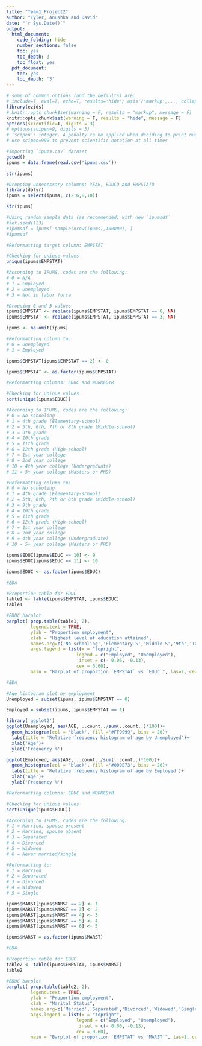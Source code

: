 ```yaml
---
title: "Team1_Project2"
author: "Tyler, Anushka and David"
date: "`r Sys.Date()`"
output:
  html_document:
    code_folding: hide
    number_sections: false
    toc: yes
    toc_depth: 3
    toc_float: yes
  pdf_document:
    toc: yes
    toc_depth: '3'
---
```


```r
# some of common options (and the defaults) are: 
# include=T, eval=T, echo=T, results='hide'/'asis'/'markup',..., collapse=F, warning=T, message=T, error=T, cache=T, fig.width=6, fig.height=4, fig.dim=c(6,4) #inches, fig.align='left'/'center','right', 
library(ezids)
# knitr::opts_chunk$set(warning = F, results = "markup", message = F)
knitr::opts_chunk$set(warning = F, results = "hide", message = F)
options(scientific=T, digits = 3) 
# options(scipen=9, digits = 3) 
# ‘scipen’: integer. A penalty to be applied when deciding to print numeric values in fixed or exponential notation.  Positive values bias towards fixed and negative towards scientific notation: fixed notation will be preferred unless it is more than ‘scipen’ digits wider.
# use scipen=999 to prevent scientific notation at all times
```

```r
#Importing `ipums.csv` dataset
getwd()
ipums = data.frame(read.csv('ipums.csv'))

str(ipums)

#Dropping unnecessary columns: YEAR, EDUCD and EMPSTATD
library(dplyr)
ipums = select(ipums, c(2:6,8,10))

str(ipums)

#Using random sample data (as recommended) with new `ipumsdf`
#set.seed(123)
#ipumsdf = ipums[ sample(nrow(ipums),100000), ]
#ipumsdf
```


```r
#Reformatting target column: EMPSTAT

#Checking for unique values
unique(ipums$EMPSTAT)

#According to IPUMS, codes are the following:
# 0 = N/A
# 1 = Employed
# 2 = Unemployed
# 3 = Not in labor force

#Dropping 0 and 3 values
ipums$EMPSTAT <- replace(ipums$EMPSTAT, ipums$EMPSTAT == 0, NA)
ipums$EMPSTAT <- replace(ipums$EMPSTAT, ipums$EMPSTAT == 3, NA)

ipums <- na.omit(ipums)

#Reformatting column to:
# 0 = Unemployed
# 1 = Employed

ipums$EMPSTAT[ipums$EMPSTAT == 2] <- 0

ipums$EMPSTAT <- as.factor(ipums$EMPSTAT)
```

```r
#Reformatting columns: EDUC and WORKEDYR

#Checking for unique values
sort(unique(ipums$EDUC))

#According to IPUMS, codes are the following:
# 0 = No schooling
# 1 = 4th grade (Elementary-school)
# 2 = 5th, 6th, 7th or 8th grade (Middle-school)
# 3 = 9th grade
# 4 = 10th grade
# 5 = 11th grade 
# 6 = 12th grade (High-school)
# 7 = 1st year college
# 8 = 2nd year college
# 10 = 4th year college (Undergraduate)
# 11 = 5+ year college (Masters or PHD)

#Reformatting column to:
# 0 = No schooling
# 1 = 4th grade (Elementary-school)
# 2 = 5th, 6th, 7th or 8th grade (Middle-school)
# 3 = 9th grade
# 4 = 10th grade
# 5 = 11th grade 
# 6 = 12th grade (High-school)
# 7 = 1st year college
# 8 = 2nd year college
# 9 = 4th year college (Undergraduate)
# 10 = 5+ year college (Masters or PHD)

ipums$EDUC[ipums$EDUC == 10] <- 9
ipums$EDUC[ipums$EDUC == 11] <- 10

ipums$EDUC <- as.factor(ipums$EDUC)
```

```r
#EDA 

#Proportion table for EDUC
table1 <- table(ipums$EMPSTAT, ipums$EDUC)
table1

#EDUC barplot
barplot( prop.table(table1, 2),
         legend.text = TRUE,
         ylab = "Proportion employment",
         xlab = "Highest level of education attained",
         names.arg=c('No schooling','Elementary-S','Middle-S','9th','10th','11th','High-S','1st-C','2nd-C','Undergraduate','Masters'),
         args.legend = list(x = "topright",
                          legend = c("Employed", "Unemployed"),
                           inset = c(- 0.06, -0.13),
                          cex = 0.60),
         main = "Barplot of proportion `EMPSTAT` vs `EDUC`", las=2, cex.names=0.75)

```

```r
#EDA 

#Age histogram plot by employment 
Unemployed = subset(ipums, ipums$EMPSTAT == 0)

Employed = subset(ipums, ipums$EMPSTAT == 1)

library('ggplot2')
ggplot(Unemployed, aes(AGE, ..count../sum(..count..)*100))+
  geom_histogram(col = 'black', fill ='#FF9999', bins = 20)+
  labs(title = 'Relative frequency histogram of age by Unemployed')+
  xlab('Age')+
  ylab('Frequency %')

ggplot(Employed, aes(AGE, ..count../sum(..count..)*100))+
  geom_histogram(col = 'black', fill ='#009E73', bins = 20)+
  labs(title = 'Relative frequency histogram of age by Employed')+
  xlab('Age')+
  ylab('Frequency %')
```

```r
#Reformatting columns: EDUC and WORKEDYR

#Checking for unique values
sort(unique(ipums$EDUC))

#According to IPUMS, codes are the following:
# 1 = Married, spouse present
# 2 = Married, spouse absent
# 3 = Separated	
# 4 = Divorced
# 5 = Widowed
# 6 = Never married/single

#Reformatting to:
# 1 = Married
# 2 = Separated	
# 3 = Divorced
# 4 = Widowed
# 5 = Single

ipums$MARST[ipums$MARST == 2] <- 1
ipums$MARST[ipums$MARST == 3] <- 2
ipums$MARST[ipums$MARST == 4] <- 3
ipums$MARST[ipums$MARST == 5] <- 4
ipums$MARST[ipums$MARST == 6] <- 5

ipums$MARST = as.factor(ipums$MARST)

```


```r
#EDA 

#Proportion table for EDUC
table2 <- table(ipums$EMPSTAT, ipums$MARST)
table2

#EDUC barplot
barplot( prop.table(table2, 2),
         legend.text = TRUE,
         ylab = "Proportion employment",
         xlab = "Marital Status",
         names.arg=c('Married','Separated','Divorced','Widowed','Single'),
         args.legend = list(x = "topright",
                          legend = c("Employed", "Unemployed"),
                           inset = c(- 0.06, -0.13),
                          cex = 0.60),
         main = "Barplot of proportion `EMPSTAT` vs `MARST`", las=1, cex.names=0.85)

```
